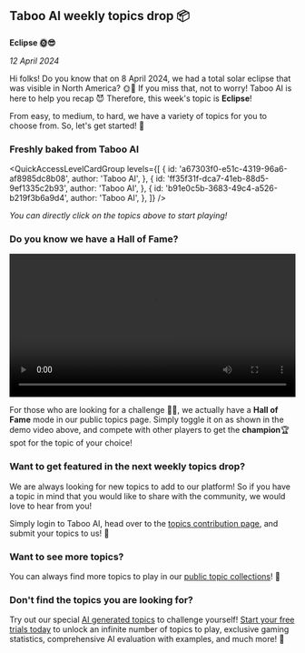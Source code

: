 
## Taboo AI weekly topics drop 📦

**Eclipse 🌞😎**

_12 April 2024_

Hi folks! Do you know that on 8 April 2024, we had a total solar eclipse that was visible in North America? 🌞🌚 If you miss that, not to worry! Taboo AI is here to help you recap 😈 Therefore, this week's topic is **Eclipse**!

From easy, to medium, to hard, we have a variety of topics for you to choose from. So, let's get started! 🚀

### Freshly baked from Taboo AI

<QuickAccessLevelCardGroup
  levels={[
    {
      id: 'a67303f0-e51c-4319-96a6-af8985dc8b08',
      author: 'Taboo AI',
    },
    {
      id: 'ff35f31f-dca7-41eb-88d5-9ef1335c2b93',
      author: 'Taboo AI',
    },
    {
      id: 'b91e0c5b-3683-49c4-a526-b219f3b6a9d4',
      author: 'Taboo AI',
    },
  ]}
/>

_You can directly click on the topics above to start playing!_

### Do you know we have a **Hall of Fame**?

<video width='100%' controls loop>
  <source src='/videos/hall-of-fame.mp4' type='video/mp4' />
  Your browser does not support the video tag.
</video>

For those who are looking for a challenge 🥷🏻, we actually have a **Hall of Fame** mode in our public topics page. Simply toggle it on as shown in the demo video above, and compete with other players to get the **champion**🏆 spot for the topic of your choice!

### Want to get featured in the next weekly topics drop?

We are always looking for new topics to add to our platform! So if you have a topic in mind that you would like to share with the community, we would love to hear from you!

Simply login to Taboo AI, head over to the [topics contribution page](/add-level), and submit your topics to us! 🚀

### Want to see more topics?

You can always find more topics to play in our [public topic collections](/levels)! 🌟

### Don't find the topics you are looking for?

Try out our special [AI generated topics](/ai) to challenge yourself! [Start your free trials today](/pricing) to unlock an infinite number of topics to play, exclusive gaming statistics, comprehensive AI evaluation with examples, and much more! 🚀
